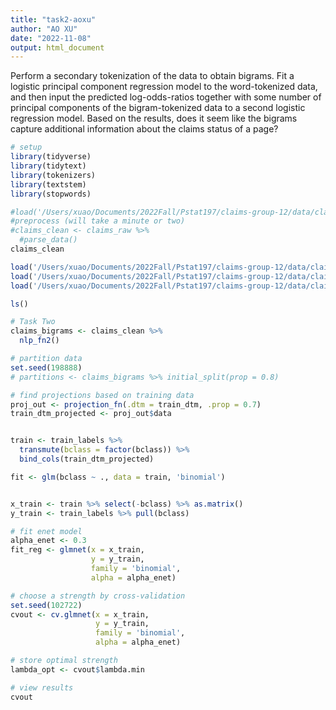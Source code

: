 ```yaml
---
title: "task2-aoxu"
author: "AO XU"
date: "2022-11-08"
output: html_document
---
```


Perform a secondary tokenization of the data to obtain bigrams. Fit a logistic principal component regression model to the word-tokenized data, and then input the predicted log-odds-ratios together with some number of principal components of the bigram-tokenized data to a second logistic regression model. Based on the results, does it seem like the bigrams capture additional information about the claims status of a page?

```r
# setup
library(tidyverse)
library(tidytext)
library(tokenizers)
library(textstem)
library(stopwords)
```

```r
#load('/Users/xuao/Documents/2022Fall/Pstat197/claims-group-12/data/claims-raw.RData')
#preprocess (will take a minute or two)
#claims_clean <- claims_raw %>%
  #parse_data()
claims_clean
```
```r
load('/Users/xuao/Documents/2022Fall/Pstat197/claims-group-12/data/claims-raw.RData')
load('/Users/xuao/Documents/2022Fall/Pstat197/claims-group-12/data/claims-test.Rdata')
load('/Users/xuao/Documents/2022Fall/Pstat197/claims-group-12/data/claims-clean-example.Rdata')
```
```r
ls()
```
```r
# Task Two
claims_bigrams <- claims_clean %>% 
  nlp_fn2()
```

```r
# partition data
set.seed(198888)
# partitions <- claims_bigrams %>% initial_split(prop = 0.8)
```

```r
# find projections based on training data
proj_out <- projection_fn(.dtm = train_dtm, .prop = 0.7)
train_dtm_projected <- proj_out$data


train <- train_labels %>%
  transmute(bclass = factor(bclass)) %>%
  bind_cols(train_dtm_projected)

fit <- glm(bclass ~ ., data = train, 'binomial')


x_train <- train %>% select(-bclass) %>% as.matrix()
y_train <- train_labels %>% pull(bclass)
```
```r
# fit enet model
alpha_enet <- 0.3
fit_reg <- glmnet(x = x_train, 
                  y = y_train, 
                  family = 'binomial',
                  alpha = alpha_enet)

# choose a strength by cross-validation
set.seed(102722)
cvout <- cv.glmnet(x = x_train, 
                   y = y_train, 
                   family = 'binomial',
                   alpha = alpha_enet)

# store optimal strength
lambda_opt <- cvout$lambda.min

# view results
cvout
```






